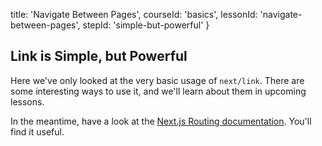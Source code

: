 
  title: 'Navigate Between Pages',
  courseId: 'basics',
  lessonId: 'navigate-between-pages',
  stepId: 'simple-but-powerful'
}

## Link is Simple, but Powerful

Here we've only looked at the very basic usage of `next/link`. There are some interesting ways to use it, and we'll learn about them in upcoming lessons.

In the meantime, have a look at the [Next.js Routing documentation](https://nextjs.org/docs/#routing). You'll find it useful.

